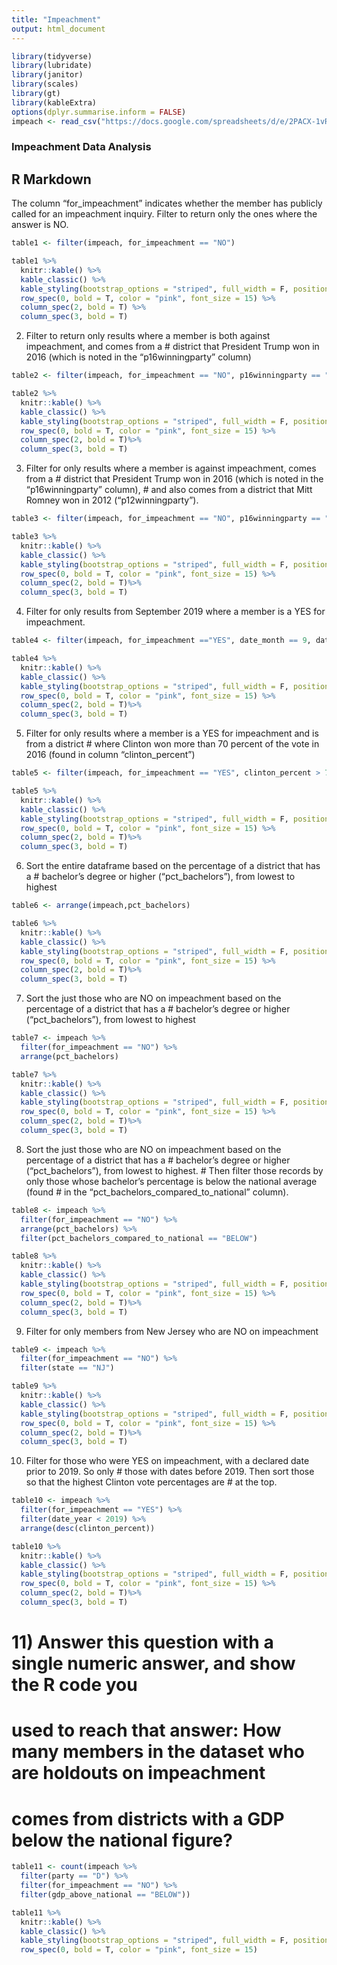 ```yaml
---
title: "Impeachment"
output: html_document
---
```


```r
library(tidyverse)
library(lubridate)
library(janitor)
library(scales)
library(gt)
library(kableExtra)
options(dplyr.summarise.inform = FALSE)
impeach <- read_csv("https://docs.google.com/spreadsheets/d/e/2PACX-1vRh8d5JaDqBtByzNw2JZF3idaACobDhhk-p7chJoktA0HawELHFOvjQOqCpzGA4MGONvPlR7GASqW-K/pub?gid=1765341510&single=true&output=csv")
```
### Impeachment Data Analysis
## R Markdown

The column "for_impeachment" indicates whether the member has publicly called for an impeachment inquiry. Filter to return only the ones where the answer is NO.    


```r
table1 <- filter(impeach, for_impeachment == "NO")

table1 %>%
  knitr::kable() %>%
  kable_classic() %>%
  kable_styling(bootstrap_options = "striped", full_width = F, position = "center", font_size = 12, fixed_thead = T) %>%
  row_spec(0, bold = T, color = "pink", font_size = 15) %>%
  column_spec(2, bold = T) %>%
  column_spec(3, bold = T)
```

2) Filter to return only results where a member is both against impeachment, and comes from a 
# district that President Trump won in 2016 (which is noted in the "p16winningparty" column)



```r
table2 <- filter(impeach, for_impeachment == "NO", p16winningparty == "R")

table2 %>%
  knitr::kable() %>%
  kable_classic() %>%
  kable_styling(bootstrap_options = "striped", full_width = F, position = "center", font_size = 12, fixed_thead = T) %>%
  row_spec(0, bold = T, color = "pink", font_size = 15) %>%
  column_spec(2, bold = T)%>%
  column_spec(3, bold = T)
```


3) Filter for only results where a member is against impeachment, comes from a 
# district that President Trump won in 2016 (which is noted in the "p16winningparty" column),
# and also comes from a district that Mitt Romney won in 2012 ("p12winningparty").



```r
table3 <- filter(impeach, for_impeachment == "NO", p16winningparty == "R", p12winningparty == "R")

table3 %>%
  knitr::kable() %>%
  kable_classic() %>%
  kable_styling(bootstrap_options = "striped", full_width = F, position = "center", font_size = 12, fixed_thead = T) %>%
  row_spec(0, bold = T, color = "pink", font_size = 15) %>%
  column_spec(2, bold = T)%>%
  column_spec(3, bold = T)
```

4) Filter for only results from September 2019 where a member is a YES for impeachment. 



```r
table4 <- filter(impeach, for_impeachment =="YES", date_month == 9, date_year == 2019)

table4 %>%
  knitr::kable() %>%
  kable_classic() %>%
  kable_styling(bootstrap_options = "striped", full_width = F, position = "center", font_size = 12, fixed_thead = T) %>%
  row_spec(0, bold = T, color = "pink", font_size = 15) %>%
  column_spec(2, bold = T)%>%
  column_spec(3, bold = T)
```


5) Filter for only results where a member is a YES for impeachment and is from a district
# where Clinton won more than 70 percent of the vote in 2016 (found in column "clinton_percent")

```r
table5 <- filter(impeach, for_impeachment == "YES", clinton_percent > 70.0)

table5 %>%
  knitr::kable() %>%
  kable_classic() %>%
  kable_styling(bootstrap_options = "striped", full_width = F, position = "center", font_size = 12, fixed_thead = T) %>%
  row_spec(0, bold = T, color = "pink", font_size = 15) %>%
  column_spec(2, bold = T)%>%
  column_spec(3, bold = T)
```

6) Sort the entire dataframe based on the percentage of a district that has a 
# bachelor's degree or higher ("pct_bachelors"), from lowest to highest



```r
table6 <- arrange(impeach,pct_bachelors)

table6 %>%
  knitr::kable() %>%
  kable_classic() %>%
  kable_styling(bootstrap_options = "striped", full_width = F, position = "center", font_size = 12, fixed_thead = T) %>%
  row_spec(0, bold = T, color = "pink", font_size = 15) %>%
  column_spec(2, bold = T)%>%
  column_spec(3, bold = T)
```

7) Sort the just those who are NO on impeachment based on the percentage of a district that has a 
# bachelor's degree or higher ("pct_bachelors"), from lowest to highest


```r
table7 <- impeach %>%
  filter(for_impeachment == "NO") %>%
  arrange(pct_bachelors)

table7 %>%
  knitr::kable() %>%
  kable_classic() %>%
  kable_styling(bootstrap_options = "striped", full_width = F, position = "center", font_size = 12, fixed_thead = T) %>%
  row_spec(0, bold = T, color = "pink", font_size = 15) %>%
  column_spec(2, bold = T)%>%
  column_spec(3, bold = T)

```

8) Sort the just those who are NO on impeachment based on the percentage of a district that has a 
# bachelor's degree or higher ("pct_bachelors"), from lowest to highest.
# Then filter those records by only those whose bachelor's percentage is below the national average (found
# in the "pct_bachelors_compared_to_national" column).


```r
table8 <- impeach %>%
  filter(for_impeachment == "NO") %>%
  arrange(pct_bachelors) %>%
  filter(pct_bachelors_compared_to_national == "BELOW")

table8 %>%
  knitr::kable() %>%
  kable_classic() %>%
  kable_styling(bootstrap_options = "striped", full_width = F, position = "center", font_size = 12, fixed_thead = T) %>%
  row_spec(0, bold = T, color = "pink", font_size = 15) %>%
  column_spec(2, bold = T)%>%
  column_spec(3, bold = T)
```


9) Filter for only members from New Jersey who are NO on impeachment



```r
table9 <- impeach %>%
  filter(for_impeachment == "NO") %>%
  filter(state == "NJ")

table9 %>%
  knitr::kable() %>%
  kable_classic() %>%
  kable_styling(bootstrap_options = "striped", full_width = F, position = "center", font_size = 12, fixed_thead = T) %>%
  row_spec(0, bold = T, color = "pink", font_size = 15) %>%
  column_spec(2, bold = T)%>%
  column_spec(3, bold = T)
```

10) Filter for those who were YES on impeachment, with a declared date prior to 2019. So only
# those with dates before 2019.  Then sort those so that the highest Clinton vote percentages are 
# at the top.   



```r
table10 <- impeach %>%
  filter(for_impeachment == "YES") %>%
  filter(date_year < 2019) %>%
  arrange(desc(clinton_percent))

table10 %>%
  knitr::kable() %>%
  kable_classic() %>%
  kable_styling(bootstrap_options = "striped", full_width = F, position = "center", font_size = 12, fixed_thead = T) %>%
  row_spec(0, bold = T, color = "pink", font_size = 15) %>%
  column_spec(2, bold = T)%>%
  column_spec(3, bold = T)
```

# 11) Answer this question with a single numeric answer, and show the R code you
# used to reach that answer: How many members in the dataset who are holdouts on impeachment
# comes from districts with a GDP below the national figure?


```r
table11 <- count(impeach %>%
  filter(party == "D") %>%
  filter(for_impeachment == "NO") %>%
  filter(gdp_above_national == "BELOW"))

table11 %>%
  knitr::kable() %>%
  kable_classic() %>%
  kable_styling(bootstrap_options = "striped", full_width = F, position = "center", font_size = 12, fixed_thead = T) %>%
  row_spec(0, bold = T, color = "pink", font_size = 15) 
```

